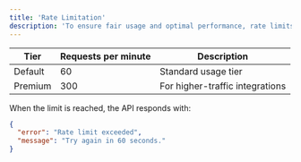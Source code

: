 ```yaml
---
title: 'Rate Limitation'
description: 'To ensure fair usage and optimal performance, rate limits are applied to all API endpoints.'
---
```



| **Tier** | **Requests per minute** | **Description**                 |
| -------- | ----------------------- | ------------------------------- |
| Default  | 60                      | Standard usage tier             |
| Premium  | 300                     | For higher-traffic integrations |

When the limit is reached, the API responds with:

```json
{
  "error": "Rate limit exceeded",
  "message": "Try again in 60 seconds."
}
```